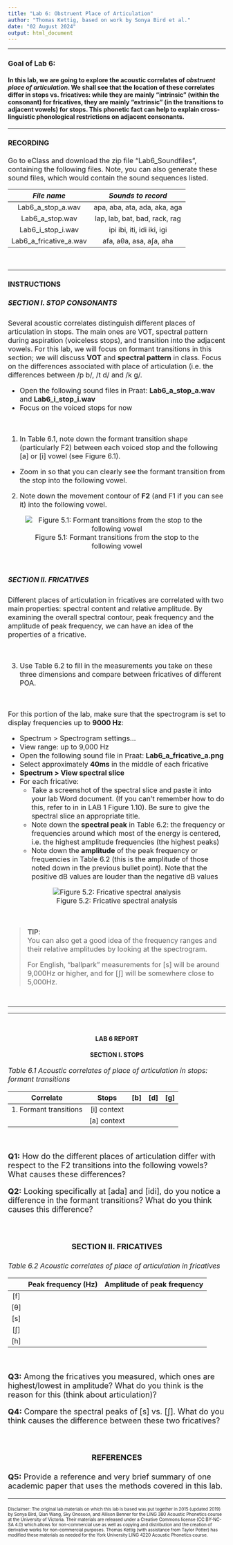 ```yaml
---
title: "Lab 6: Obstruent Place of Articulation"
author: "Thomas Kettig, based on work by Sonya Bird et al."
date: "02 August 2024"
output: html_document
---
```

***

### __Goal of Lab 6:__
<h4> In this lab, we are going to explore the acoustic correlates of _obstruent place of articulation_. We shall see that the location of these correlates differ in stops vs. fricatives: while they are mainly “intrinsic” (within the consonant) for fricatives, they are mainly “extrinsic” (in the transitions to adjacent vowels) for stops. This phonetic fact can help to explain cross-linguistic phonological restrictions on adjacent consonants. </h4>

***
<font size= "3.5">

#### __RECORDING__

Go to eClass and download the zip file "Lab6_Soundfiles", containing the following files. Note, you can also generate these sound files, which would contain the sound sequences listed.

| _File name_            | _Sounds to record_             |
|:----------------------:|:------------------------------:|
|Lab6_a_stop_a.wav       |  apa, aba, ata, ada, aka, aga  |
|Lab6_a_stop.wav         |  lap, lab, bat, bad, rack, rag |
|Lab6_i_stop_i.wav       |  ipi ibi, iti, idi iki, igi    |
|Lab6_a_fricative_a.wav  |  afa, aθa, asa, aʃa, aha       |

<br>

***

#### __INSTRUCTIONS__
##### __SECTION I. STOP CONSONANTS__

Several acoustic correlates distinguish different places of articulation in stops. The main ones are VOT, spectral pattern during aspiration (voiceless stops), and transition into the adjacent vowels. For this lab, we will focus on formant transitions in this section; we will discuss __VOT__ and __spectral pattern__ in class. Focus on the differences associated with place of articulation (i.e. the differences between /p b/, /t d/ and /k g/.

* Open the following sound files in Praat: __Lab6_a_stop_a.wav__ and __Lab6_i_stop_i.wav__
* Focus on the voiced stops for now

<br>

1. In Table 6.1, note down the formant transition shape (particularly F2) between each voiced stop and the following [a] or [i] vowel (see Figure 6.1).

* Zoom in so that you can clearly see the formant transition from the stop into the following vowel.

2. Note down the movement contour of __F2__ (and F1 if you can see it) into the following vowel.

<center>
![Figure 5.1: Formant transitions from the stop to the following vowel](./Images/Figure6_formant_stop.png)
</center>

<br>

##### __SECTION II. FRICATIVES__

Different places of articulation in fricatives are correlated with two main properties: spectral content and relative amplitude. By examining the overall spectral contour, peak frequency and the amplitude of peak frequency, we can have an idea of the properties of a fricative.

<br>

3. Use Table 6.2 to fill in the measurements you take on these three dimensions and compare between fricatives of different POA.

<br>

For this portion of the lab, make sure that the spectrogram is set to display frequencies up to
__9000 Hz__:

* Spectrum > Spectrogram settings...
* View range: up to 9,000 Hz
* Open the following sound file in Praat: __Lab6_a_fricative_a.png__
* Select approximately __40ms__ in the middle of each fricative
* __Spectrum > View spectral slice__
* For each fricative:
  + Take a screenshot of the spectral slice and paste it into your lab Word document. (If you can’t remember how to do this, refer to in in LAB 1 Figure 1.10). Be sure to give the spectral slice an appropriate title.
  + Note down the __spectral peak__ in Table 6.2: the frequency or frequencies around which most of the energy is centered, i.e. the highest amplitude frequencies (the highest peaks)
  + Note down the __amplitude__ of the peak frequency or frequencies in Table 6.2 (this is the amplitude of those noted down in the previous bullet point). Note that the positive dB values are louder than the negative dB values

<center>
![Figure 5.2: Fricative spectral analysis](./Images/Figure6_fricative_spectral.png)
</center>

<br>

> __TIP__:  
You can also get a good idea of the frequency ranges and their relative amplitudes by looking at the spectrogram.
>
For English, "ballpark" measurements for [s] will be around 9,000Hz or higher, and for [ʃ] will be somewhere close to 5,000Hz.

</font>
<br>

***

***
<br>
<center> <h4> __LAB 6 REPORT__ </h4> </center> 
<center> <h4> __SECTION I. STOPS__ </h4> </center> 

<font size= "4.0">

<font size= "3.5"> _Table 6.1 Acoustic correlates of place of articulation in stops: formant transitions_ </font>

|  Correlate             |  Stops      |  [b]  |  [d]  |  [g]  |
|:----------------------:|:-----------:|:-----:|:-----:|:-----:|
|1. Formant transitions  | [i] context |       |       |       |
|                        | [a] context |       |       |       |

<br>

__Q1:__ How do the different places of articulation differ with respect to the F2 transitions into the following vowels? What causes these differences?

__Q2:__ Looking specifically at [ada] and [idi], do you notice a difference in the formant transitions?
What do you think causes this difference?

<br>

<center> <h4> __SECTION II. FRICATIVES__ </h4> </center> 

<font size= "3.5"> _Table 6.2 Acoustic correlates of place of articulation in fricatives_ </font>

|     |  Peak frequency (Hz)  |  Amplitude of peak frequency  |
|:---:|:---------------------:|:-----------------------------:|
| [f] |                       |                               |
| [θ] |                       |                               |
| [s] |                       |                               |
| [ʃ] |                       |                               |
| [h] |                       |                               |

<br>

__Q3:__ Among the fricatives you measured, which ones are highest/lowest in amplitude? What do you think is the reason for this (think about articulation)?

__Q4:__ Compare the spectral peaks of [s] vs. [ʃ]. What do you think causes the difference between these two fricatives?

<br> 

<center> <h4> __REFERENCES__ </h4> </center> 

__Q5:__ Provide a reference and very brief summary of one academic paper that uses the methods covered in this lab.

***

<font size="1.5"> Disclaimer: The original lab materials on which this lab is based was put together in 2015 (updated 2019) by Sonya Bird, Qian Wang, Sky Onosson, and Allison Benner for the LING 380 Acoustic Phonetics course at the University of Victoria. Their materials are released under a Creative Commons license (CC BY-NC-SA 4.0) which allows for non-commercial use as well as copying and distribution and the creation of derivative works for non-commercial purposes. Thomas Kettig (with assistance from Taylor Potter) has modified these materials as needed for the York University LING 4220 Acoustic Phonetics course.</font>

<br>

